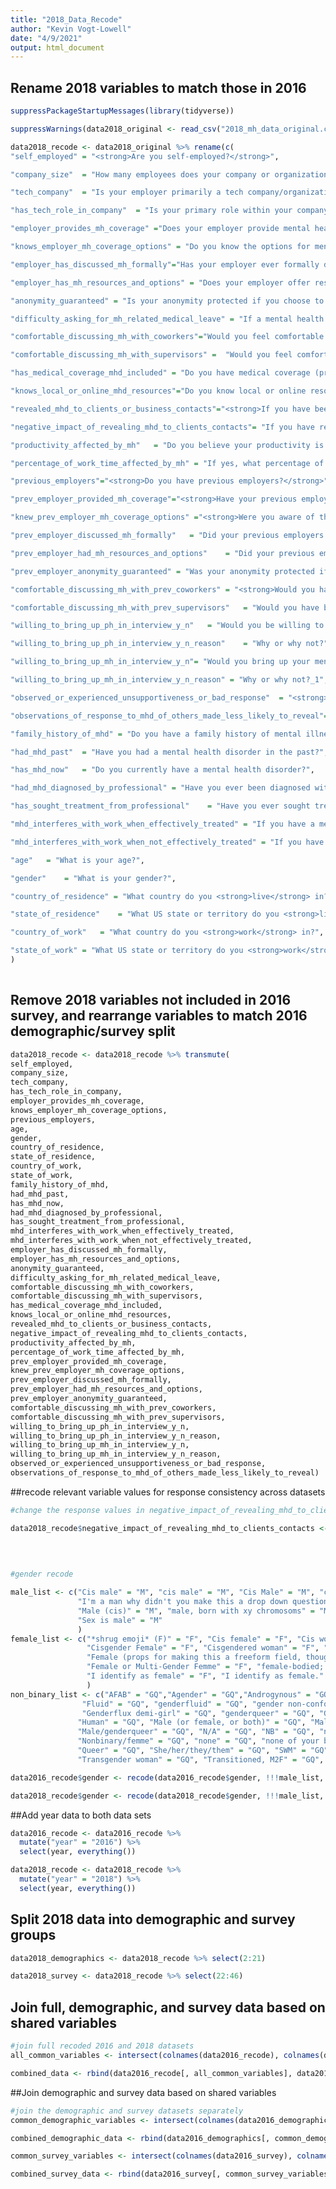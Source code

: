 ```yaml
---
title: "2018_Data_Recode"
author: "Kevin Vogt-Lowell"
date: "4/9/2021"
output: html_document
---
```


## Rename 2018 variables to match those in 2016

```r
suppressPackageStartupMessages(library(tidyverse))

suppressWarnings(data2018_original <- read_csv("2018_mh_data_original.csv"))

data2018_recode <- data2018_original %>% rename(c(
"self_employed" = "<strong>Are you self-employed?</strong>",

"company_size"	= "How many employees does your company or organization have?",

"tech_company"	= "Is your employer primarily a tech company/organization?",

"has_tech_role_in_company"	= "Is your primary role within your company related to tech/IT?",

"employer_provides_mh_coverage"	="Does your employer provide mental health benefits as part of healthcare coverage?",

"knows_employer_mh_coverage_options" = "Do you know the options for mental health care available under your employer-provided health coverage?",

"employer_has_discussed_mh_formally"="Has your employer ever formally discussed mental health (for example, as part of a wellness campaign or other official communication)?",

"employer_has_mh_resources_and_options" = "Does your employer offer resources to learn more about mental health disorders and options for seeking help?",

"anonymity_guaranteed" = "Is your anonymity protected if you choose to take advantage of mental health or substance abuse treatment resources provided by your employer?",

"difficulty_asking_for_mh_related_medical_leave" = "If a mental health issue prompted you to request a medical leave from work, how easy or difficult would it be to ask for that leave?",

"comfortable_discussing_mh_with_coworkers"="Would you feel comfortable discussing a mental health issue with your coworkers?",

"comfortable_discussing_mh_with_supervisors" =  "Would you feel comfortable discussing a mental health issue with your direct supervisor(s)?",

"has_medical_coverage_mhd_included" = "Do you have medical coverage (private insurance or state-provided) that includes treatment of mental health disorders?",

"knows_local_or_online_mhd_resources"="Do you know local or online resources to seek help for a mental health issue?",

"revealed_mhd_to_clients_or_business_contacts"="<strong>If you have been diagnosed or treated for a mental health disorder, do you ever reveal this to clients or business contacts?</strong>",

"negative_impact_of_revealing_mhd_to_clients_contacts"= "If you have revealed a mental health disorder to a client or business contact, how has this affected you or the relationship?",

"productivity_affected_by_mh"	= "Do you believe your productivity is ever affected by a mental health issue?",

"percentage_of_work_time_affected_by_mh" = "If yes, what percentage of your work time (time performing primary or secondary job functions) is affected by a mental health issue?",

"previous_employers"="<strong>Do you have previous employers?</strong>",

"prev_employer_provided_mh_coverage"="<strong>Have your previous employers provided mental health benefits?</strong>",

"knew_prev_employer_mh_coverage_options" ="<strong>Were you aware of the options for mental health care provided by your previous employers?</strong>",

"prev_employer_discussed_mh_formally"	= "Did your previous employers ever formally discuss mental health (as part of a wellness campaign or other official communication)?",

"prev_employer_had_mh_resources_and_options"	= "Did your previous employers provide resources to learn more about mental health disorders and how to seek help?",

"prev_employer_anonymity_guaranteed" = "Was your anonymity protected if you chose to take advantage of mental health or substance abuse treatment resources with previous employers?",

"comfortable_discussing_mh_with_prev_coworkers"	= "<strong>Would you have been willing to discuss your mental health with your coworkers at previous employers?</strong>",

"comfortable_discussing_mh_with_prev_supervisors"	= "Would you have been willing to discuss your mental health with your direct supervisor(s)?",

"willing_to_bring_up_ph_in_interview_y_n"	= "Would you be willing to bring up a physical health issue with a potential employer in an interview?",

"willing_to_bring_up_ph_in_interview_y_n_reason"	= "Why or why not?",

"willing_to_bring_up_mh_in_interview_y_n"= "Would you bring up your mental health with a potential employer in an interview?",

"willing_to_bring_up_mh_in_interview_y_n_reason" = "Why or why not?_1",

"observed_or_experienced_unsupportiveness_or_bad_response"	= "<strong>Have you observed or experienced an unsupportive or badly handled response to a mental health issue in your current or previous workplace?</strong>",

"observations_of_response_to_mhd_of_others_made_less_likely_to_reveal"= "Have your observations of how another individual who discussed a mental health issue made you less likely to reveal a mental health issue yourself in your current workplace?",

"family_history_of_mhd"	= "Do you have a family history of mental illness?",

"had_mhd_past"	= "Have you had a mental health disorder in the past?",

"has_mhd_now"	= "Do you currently have a mental health disorder?",

"had_mhd_diagnosed_by_professional"	= "Have you ever been diagnosed with a mental health disorder?",

"has_sought_treatment_from_professional"	= "Have you ever sought treatment for a mental health disorder from a mental health professional?",

"mhd_interferes_with_work_when_effectively_treated"	= "If you have a mental health disorder, how often do you feel that it interferes with your work <strong>when being treated effectively?</strong>",

"mhd_interferes_with_work_when_not_effectively_treated"	= "If you have a mental health disorder, how often do you feel that it interferes with your work <strong>when</strong> <em><strong>NOT</strong></em><strong> being treated effectively (i.e., when you are experiencing symptoms)?</strong>",

"age"	= "What is your age?",

"gender"	= "What is your gender?",

"country_of_residence" = "What country do you <strong>live</strong> in?",

"state_of_residence"	= "What US state or territory do you <strong>live</strong> in?",

"country_of_work"	= "What country do you <strong>work</strong> in?",

"state_of_work"	= "What US state or territory do you <strong>work</strong> in?")
)
  
```


## Remove 2018 variables not included in 2016 survey, and rearrange variables to match 2016 demographic/survey split

```r

data2018_recode <- data2018_recode %>% transmute(
self_employed,
company_size,
tech_company,
has_tech_role_in_company,
employer_provides_mh_coverage,
knows_employer_mh_coverage_options,
previous_employers,
age,
gender,
country_of_residence,
state_of_residence,
country_of_work,
state_of_work,
family_history_of_mhd,
had_mhd_past,
has_mhd_now,
had_mhd_diagnosed_by_professional,
has_sought_treatment_from_professional,
mhd_interferes_with_work_when_effectively_treated,
mhd_interferes_with_work_when_not_effectively_treated,
employer_has_discussed_mh_formally,
employer_has_mh_resources_and_options,
anonymity_guaranteed,
difficulty_asking_for_mh_related_medical_leave,
comfortable_discussing_mh_with_coworkers,
comfortable_discussing_mh_with_supervisors,
has_medical_coverage_mhd_included,
knows_local_or_online_mhd_resources,
revealed_mhd_to_clients_or_business_contacts,
negative_impact_of_revealing_mhd_to_clients_contacts,
productivity_affected_by_mh,
percentage_of_work_time_affected_by_mh,
prev_employer_provided_mh_coverage,
knew_prev_employer_mh_coverage_options,
prev_employer_discussed_mh_formally,
prev_employer_had_mh_resources_and_options,
prev_employer_anonymity_guaranteed,
comfortable_discussing_mh_with_prev_coworkers,
comfortable_discussing_mh_with_prev_supervisors,
willing_to_bring_up_ph_in_interview_y_n,
willing_to_bring_up_ph_in_interview_y_n_reason,
willing_to_bring_up_mh_in_interview_y_n,
willing_to_bring_up_mh_in_interview_y_n_reason,
observed_or_experienced_unsupportiveness_or_bad_response,
observations_of_response_to_mhd_of_others_made_less_likely_to_reveal)
```

##recode relevant variable values for response consistency across datasets

```r
#change the response values in negative_impact_of_revealing_mhd_to_clients_contacts to match those in 2016

data2018_recode$negative_impact_of_revealing_mhd_to_clients_contacts <- recode(data2018_recode$negative_impact_of_revealing_mhd_to_clients_contacts,
                                                                                   "Negatively" = "Yes", 
                                                                                   "Positively" = "No", 
                                                                                   "No change" = "No")

#gender recode

male_list <- c("Cis male" = "M", "cis male" = "M", "Cis Male" = "M", "cis man" = "M","Cis-male" = "M", "cisdude" = "M", "Cisgender male" = "M", "Dude" = "M",
               "I'm a man why didn't you make this a drop down question. You should of asked sex? And I would of answered yes please. Seriously how much text can this take?" = "M", "m" = "M", "M" = "M", "M|" = "M", "mail" = "M", "male" = "M", "Male" = "M", "MALE" = "M",
               "Male (cis)" = "M", "male, born with xy chromosoms" = "M", "Male." = "M", "Malel" = "M", "Malr" = "M", "man" = "M", "Man" = "M",  "mtf" = "M", 
               "Sex is male" = "M"
               )
female_list <- c("*shrug emoji* (F)" = "F", "Cis female" = "F", "Cis woman" = "F", "Cis-Female" = "F", "Cis-woman" = "F", "cisgender female" = "F",
                 "Cisgender Female" = "F", "Cisgendered woman" = "F", "f" = "F", "F" = "F", "fem" = "F", "female" = "F", "Female" = "F", "Female (cisgender)" = "F",
                 "Female (props for making this a freeform field, though)" = "F", "Female assigned at birth" = "F", 
                 "Female or Multi-Gender Femme" = "F", "female-bodied; no feelings about gender" = "F", "female/woman" = "F", "fm" = "F",
                 "I identify as female" = "F", "I identify as female." = "F", "woman" = "F", "Woman" = "F"
                 )
non_binary_list <- c("AFAB" = "GQ","Agender" = "GQ","Androgynous" = "GQ", "Bigender" = "GQ", "Demiguy" = "GQ", "Enby" = "GQ", "Female/gender non-binary." = "GQ",
                "Fluid" = "GQ", "genderfluid" = "GQ", "gender non-conforming woman" = "GQ", "Genderfluid" = "GQ", "Genderfluid (born female)" = "GQ",
                "Genderflux demi-girl" = "GQ", "genderqueer" = "GQ", "Genderqueer" = "GQ", "genderqueer woman" = "GQ", "human" = "GQ",
               "Human" = "GQ", "Male (or female, or both)" = "GQ", "Male (trans, FtM)" = "GQ", "male 9:1 female, roughly" = "GQ", 
               "Male/genderqueer" = "GQ", "N/A" = "GQ", "NB" = "GQ", "nb masculine" = "GQ", "non binary" = "GQ", "non-binary" = "GQ", "Nonbinary" = "GQ",
               "Nonbinary/femme" = "GQ", "none" = "GQ", "none of your business" = "GQ", "Ostensibly Male" = "GQ", "Other" = "GQ", "Other/Transfeminine" = "GQ",
               "Queer" = "GQ", "She/her/they/them" = "GQ", "SWM" = "GQ", "Trans female" = "GQ", "Trans man" = "GQ", "Trans woman" = "GQ", "transgender" = "GQ",
               "Transgender woman" = "GQ", "Transitioned, M2F" = "GQ", "Unicorn" = "GQ")

data2016_recode$gender <- recode(data2016_recode$gender, !!!male_list, !!!female_list, !!!non_binary_list)

data2018_recode$gender <- recode(data2018_recode$gender, !!!male_list, !!!female_list, !!!non_binary_list)

```


##Add year data to both data sets

```r

data2016_recode <- data2016_recode %>% 
  mutate("year" = "2016") %>% 
  select(year, everything())

data2018_recode <- data2018_recode %>% 
  mutate("year" = "2018") %>% 
  select(year, everything())

```


## Split 2018 data into demographic and survey groups

```r

data2018_demographics <- data2018_recode %>% select(2:21)

data2018_survey <- data2018_recode %>% select(22:46)

```

## Join full, demographic, and survey data based on shared variables

```r

#join full recoded 2016 and 2018 datasets
all_common_variables <- intersect(colnames(data2016_recode), colnames(data2018_recode))

combined_data <- rbind(data2016_recode[, all_common_variables], data2018_recode[, all_common_variables])

```

##Join demographic and survey data based on shared variables

``` r
#join the demographic and survey datasets separately
common_demographic_variables <- intersect(colnames(data2016_demographics), colnames(data2018_demographics))

combined_demographic_data <- rbind(data2016_demographics[, common_demographic_variables], data2018_demographics[, common_demographic_variables])

common_survey_variables <- intersect(colnames(data2016_survey), colnames(data2018_survey))

combined_survey_data <- rbind(data2016_survey[, common_survey_variables], data2018_survey[, common_survey_variables])

```
